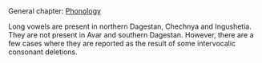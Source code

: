 ## {-}

General chapter: [Phonology](phonology.html)

Long vowels are present in northern Dagestan, Chechnya and Ingushetia. They are not present in Avar and southern Dagestan. However, there are a few cases where they are reported as the result of some intervocalic consonant deletions.
